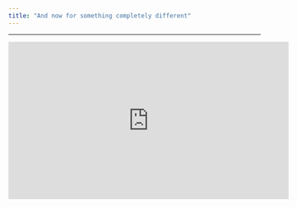 ```yaml
---
title: "And now for something completely different"
---
```


---------------------------------------

<div align="center">
  <iframe width="560" height="315" src="https://www.youtube.com/embed/0gjWUiVtldk" frameborder="0" allow="accelerometer; autoplay; clipboard-write; encrypted-media; gyroscope; picture-in-picture" allowfullscreen>
  </iframe>
</div>